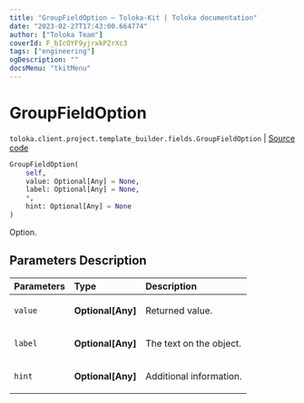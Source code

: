 ```yaml
---
title: "GroupFieldOption — Toloka-Kit | Toloka documentation"
date: "2023-02-27T17:43:00.664774"
author: ["Toloka Team"]
coverId: F_bIcOYF9yjrxkPZrXc3
tags: ["engineering"]
ogDescription: ""
docsMenu: "tkitMenu"
---
```


# GroupFieldOption
`toloka.client.project.template_builder.fields.GroupFieldOption` | [Source code](https://github.com/Toloka/toloka-kit/blob/v1.1.4/src/client/project/template_builder/fields.py#L101)

```python
GroupFieldOption(
    self,
    value: Optional[Any] = None,
    label: Optional[Any] = None,
    *,
    hint: Optional[Any] = None
)
```

Option.

## Parameters Description

| Parameters | Type | Description |
| :----------| :----| :-----------|
`value`|**Optional\[Any\]**|<p>Returned value.</p>
`label`|**Optional\[Any\]**|<p>The text on the object.</p>
`hint`|**Optional\[Any\]**|<p>Additional information.</p>